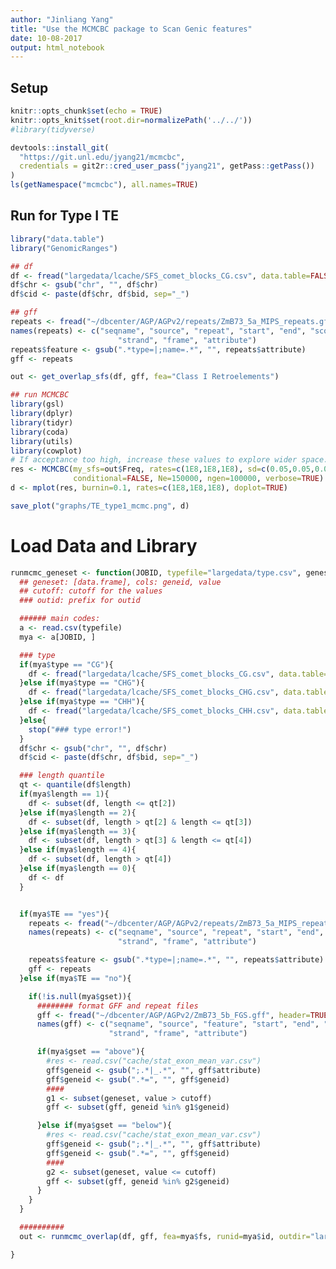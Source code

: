 ```yaml
---
author: "Jinliang Yang"
title: "Use the MCMCBC package to Scan Genic features"
date: 10-08-2017
output: html_notebook
---
```


## Setup

```r
knitr::opts_chunk$set(echo = TRUE) 
knitr::opts_knit$set(root.dir=normalizePath('../../')) 
#library(tidyverse)

devtools::install_git(
  "https://git.unl.edu/jyang21/mcmcbc",
  credentials = git2r::cred_user_pass("jyang21", getPass::getPass())
)
ls(getNamespace("mcmcbc"), all.names=TRUE)
```

## Run for Type I TE

```r
library("data.table")
library("GenomicRanges")

## df
df <- fread("largedata/lcache/SFS_comet_blocks_CG.csv", data.table=FALSE)
df$chr <- gsub("chr", "", df$chr)
df$cid <- paste(df$chr, df$bid, sep="_")

## gff
repeats <- fread("~/dbcenter/AGP/AGPv2/repeats/ZmB73_5a_MIPS_repeats.gff", header=FALSE, data.table=FALSE)
names(repeats) <- c("seqname", "source", "repeat", "start", "end", "score",
                        "strand", "frame", "attribute")
repeats$feature <- gsub(".*type=|;name=.*", "", repeats$attribute)
gff <- repeats

out <- get_overlap_sfs(df, gff, fea="Class I Retroelements")

## run MCMCBC
library(gsl)
library(dplyr)
library(tidyr)
library(coda)
library(utils)
library(cowplot)
# If acceptance too high, increase these values to explore wider space. If acceptance too low, decrease.
res <- MCMCBC(my_sfs=out$Freq, rates=c(1E8,1E8,1E8), sd=c(0.05,0.05,0.05), k=0:40,
              conditional=FALSE, Ne=150000, ngen=100000, verbose=TRUE)
d <- mplot(res, burnin=0.1, rates=c(1E8,1E8,1E8), doplot=TRUE)

save_plot("graphs/TE_type1_mcmc.png", d)

```


# Load Data and Library


```r
runmcmc_geneset <- function(JOBID, typefile="largedata/type.csv", geneset, cutoff, outid){
  ## geneset: [data.frame], cols: geneid, value
  ## cutoff: cutoff for the values
  ### outid: prefix for outid

  ###### main codes:
  a <- read.csv(typefile)
  mya <- a[JOBID, ]

  ### type
  if(mya$type == "CG"){
    df <- fread("largedata/lcache/SFS_comet_blocks_CG.csv", data.table=FALSE)
  }else if(mya$type == "CHG"){
    df <- fread("largedata/lcache/SFS_comet_blocks_CHG.csv", data.table=FALSE)
  }else if(mya$type == "CHH"){
    df <- fread("largedata/lcache/SFS_comet_blocks_CHH.csv", data.table=FALSE)
  }else{
    stop("### type error!")
  }
  df$chr <- gsub("chr", "", df$chr)
  df$cid <- paste(df$chr, df$bid, sep="_")

  ### length quantile
  qt <- quantile(df$length)
  if(mya$length == 1){
    df <- subset(df, length <= qt[2])
  }else if(mya$length == 2){
    df <- subset(df, length > qt[2] & length <= qt[3])
  }else if(mya$length == 3){
    df <- subset(df, length > qt[3] & length <= qt[4])
  }else if(mya$length == 4){
    df <- subset(df, length > qt[4])
  }else if(mya$length == 0){
    df <- df
  }


  if(mya$TE == "yes"){
    repeats <- fread("~/dbcenter/AGP/AGPv2/repeats/ZmB73_5a_MIPS_repeats.gff", header=FALSE, data.table=FALSE)
    names(repeats) <- c("seqname", "source", "repeat", "start", "end", "score",
                        "strand", "frame", "attribute")

    repeats$feature <- gsub(".*type=|;name=.*", "", repeats$attribute)
    gff <- repeats
  }else if(mya$TE == "no"){

    if(!is.null(mya$gset)){
      ######## format GFF and repeat files
      gff <- fread("~/dbcenter/AGP/AGPv2/ZmB73_5b_FGS.gff", header=TRUE, data.table=FALSE)
      names(gff) <- c("seqname", "source", "feature", "start", "end", "score",
                      "strand", "frame", "attribute")

      if(mya$gset == "above"){
        #res <- read.csv("cache/stat_exon_mean_var.csv")
        gff$geneid <- gsub(";.*|_.*", "", gff$attribute)
        gff$geneid <- gsub(".*=", "", gff$geneid)
        ####
        g1 <- subset(geneset, value > cutoff)
        gff <- subset(gff, geneid %in% g1$geneid)

      }else if(mya$gset == "below"){
        #res <- read.csv("cache/stat_exon_mean_var.csv")
        gff$geneid <- gsub(";.*|_.*", "", gff$attribute)
        gff$geneid <- gsub(".*=", "", gff$geneid)
        ####
        g2 <- subset(geneset, value <= cutoff)
        gff <- subset(gff, geneid %in% g2$geneid)
      }
    }
  }

  ##########
  out <- runmcmc_overlap(df, gff, fea=mya$fs, runid=mya$id, outdir="largedata/lcache/", outid=outid)

}

```




